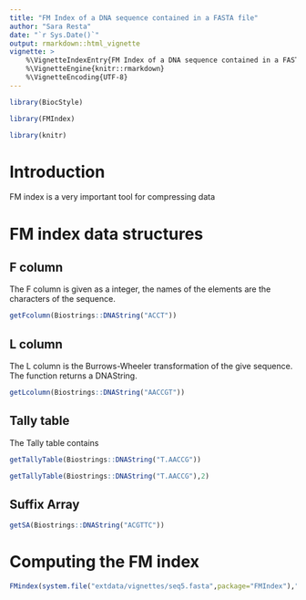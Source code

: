 ```yaml
---
title: "FM Index of a DNA sequence contained in a FASTA file"
author: "Sara Resta"
date: "`r Sys.Date()`"
output: rmarkdown::html_vignette
vignette: >
    %\VignetteIndexEntry{FM Index of a DNA sequence contained in a FASTA file}
    %\VignetteEngine{knitr::rmarkdown}
    %\VignetteEncoding{UTF-8}
---
```


```r
library(BiocStyle)
```

```r
library(FMIndex)
```

```r
library(knitr)
```

# Introduction

FM index is a very important tool for compressing data

# FM index data structures

## F column

The F column is given as a integer, the names of the elements are the characters
of the sequence.

```r
getFcolumn(Biostrings::DNAString("ACCT"))
```

## L column

The L column is the Burrows-Wheeler transformation of the give sequence. 
The function returns a DNAString.

```r
getLcolumn(Biostrings::DNAString("AACCGT"))
```

## Tally table

The Tally table contains

```r
getTallyTable(Biostrings::DNAString("T.AACCG"))
```

```r
getTallyTable(Biostrings::DNAString("T.AACCG"),2)
```

## Suffix Array

```r
getSA(Biostrings::DNAString("ACGTTC"))
```

# Computing the FM index

```r
FMindex(system.file("extdata/vignettes/seq5.fasta",package="FMIndex"),"")
```

